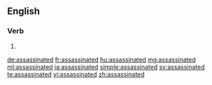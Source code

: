 ==English==

===Verb===
{{head|en}}

# {{en-past of|assassinate}}

[[de:assassinated]]
[[fr:assassinated]]
[[hu:assassinated]]
[[mg:assassinated]]
[[ml:assassinated]]
[[ja:assassinated]]
[[simple:assassinated]]
[[sv:assassinated]]
[[te:assassinated]]
[[vi:assassinated]]
[[zh:assassinated]]